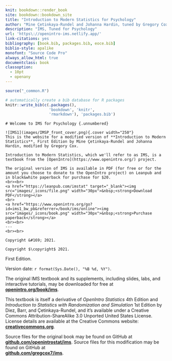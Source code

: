 ```yaml
---
knit: bookdown::render_book
site: bookdown::bookdown_site
title: "Introduction to Modern Statistics for Psychology"
author: "Mine Çetinkaya-Rundel and Johanna Hardin, tuned by Gregory Cox"
description: "IMS, Tuned for Psychology"
url: 'https\://openintro-ims.netlify.app/'
link-citations: yes
bibliography: [book.bib, packages.bib, eoce.bib]
biblio-style: apalike
monofont: "Source Code Pro"
always_allow_html: true
documentclass: book
classoption: 
  - 10pt
  - openany
---
```


```r
source("_common.R")
```

```r
# automatically create a bib database for R packages
knitr::write_bib(c(.packages(), 
                   'bookdown', 'knitr', 
                   'rmarkdown'), 'packages.bib')
```

::: {.welcome}
```asis
# Welcome to IMS for Psychology {.unnumbered}
```

\chapter*{}

\vfill

```asis
![IMS1](images/IMSP_front_cover.png){.cover width="250"}
This is the website for a modified version of **Introduction to Modern Statistics**, First Edition by Mine Çetinkaya-Rundel and Johanna Hardin, modified by Gregory Cox.

Introduction to Modern Statistics, which we'll refer to as IMS, is a textbook from the [OpenIntro](https://www.openintro.org/) project.

The original version of IMS is available in PDF (for free or for the amount you choose to donate to the OpenIntro project) on Leanpub and in black&white paperback for purchase for $20.
<br><br>
<a href="https://leanpub.com/imstat" target="_blank"><img src="images/_icons/file.png" width="30px">&nbsp;<strong>Download PDF</strong></a>
<br>
<a href="https://www.openintro.org/go?id=ims1_bw_pb&referrer=/book/ims/online"><img src="images/_icons/book.png" width="30px">&nbsp;<strong>Purchase paperback</strong></a>
<br><br>
---
<br><br>
```

```asis
Copyright &#169; 2021.
```

```asis
Copyright $\copyright$ 2021.
```

First Edition.

Version date: `r format(Sys.Date(), "%B %d, %Y")`.

The original IMS textbook and its supplements, including slides, labs, and interactive tutorials, may be downloaded for free at\
[**openintro.org/book/ims**](http://openintro.org/book/ims).

This textbook is itself a derivative of *OpenIntro Statistics* 4th Edition and *Introduction to Statistics with Randomization and Simulation* 1st Edition by Diez, Barr, and Çetinkaya-Rundel, and it's available under a Creative Commons Attribution-ShareAlike 3.0 Unported United States License.
License details are available at the Creative Commons website:\
[**creativecommons.org**](https://www.openintro.org/go/?id=creativecommons_org&referrer=ims1_pdf).

Source files for the original book may be found on GitHub at\
[**github.com/openintrostat/ims**](https://github.com/openintrostat/ims).
Source files for this modification may be found on GitHub at\
[**github.com/gregcox7/ims**](https://github.com/gregcox7/ims).
:::
